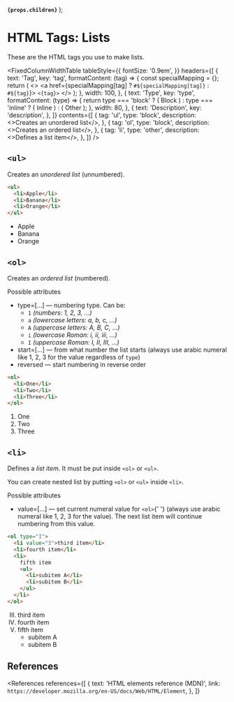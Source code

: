 
  <strong>
    <code>{props.children}</code>
  </strong>
);

<MetadataConfigurer title="HTML Tags: Lists" dateCreated="2021-01-22" />

# HTML Tags: Lists

These are the HTML tags you use to make lists.

<FixedColumnWidthTable
  tableStyle={{
    fontSize: '0.9em',
  }}
  headers={[
    {
      text: 'Tag',
      key: 'tag',
      formatContent: (tag) => {
        const specialMapping = {};
        return (
          <>
            <a href={specialMapping[tag] ? `#${specialMapping[tag]}` : `#${tag}`}>
              <code>&lt;{tag}&gt;</code>
            </a>
          </>
        );
      },
      width: 100,
    },
    {
      text: 'Type',
      key: 'type',
      formatContent: (type) => {
        return type === 'block' ? (
          <Badge color="red">Block</Badge>
        ) : type === 'inline' ? (
          <Badge color="blue">Inline</Badge>
        ) : (
          <Badge color="gray">Other</Badge>
        );
      },
      width: 80,
    },
    {
      text: 'Description',
      key: 'description',
    },
  ]}
  contents={[
    {
      tag: 'ul',
      type: 'block',
      description: <>Creates an unordered list</>,
    },
    {
      tag: 'ol',
      type: 'block',
      description: <>Creates an ordered list</>,
    },
    {
      tag: 'li',
      type: 'other',
      description: <>Defines a list item</>,
    },
  ]}
/>

## `<ul>`

Creates an <dfn>unordered list</dfn> (unnumbered).

```html
<ul>
  <li>Apple</li>
  <li>Banana</li>
  <li>Orange</li>
</ul>
```

<LightBox label="Preview">
  <ul>
    <li>Apple</li>
    <li>Banana</li>
    <li>Orange</li>
  </ul>
</LightBox>

## `<ol>`

Creates an <dfn>ordered list</dfn> (numbered).

<Badge color="blue">Possible attributes</Badge>
<ul>
  <li>
    <Attribute>type=[...]</Attribute> &mdash; numbering type. Can be:
    <ul>
      <li>
        <code>1</code> <i>(numbers: 1, 2, 3, ...)</i>
      </li>
      <li>
        <code>a</code> <i>(lowercase letters: a, b, c, ...)</i>
      </li>
      <li>
        <code>A</code> <i>(uppercase letters: A, B, C, ...)</i>
      </li>
      <li>
        <code>i</code> <i>(lowercase Roman: i, ii, iii, ...)</i>
      </li>
      <li>
        <code>I</code> <i>(uppercase Roman: I, II, III, ...)</i>
      </li>
    </ul>
  </li>
  <li>
    <Attribute>start=[...]</Attribute> &mdash; from what number the list starts (always use arabic
    numeral like 1, 2, 3 for the value regardless of <code>type</code>)
  </li>
  <li>
    <Attribute>reversed</Attribute> &mdash; start numbering in reverse order
  </li>
</ul>

```html
<ol>
  <li>One</li>
  <li>Two</li>
  <li>Three</li>
</ol>
```

<LightBox label="Preview">
  <ol>
    <li>One</li>
    <li>Two</li>
    <li>Three</li>
  </ol>
</LightBox>

## `<li>`

Defines a <dfn>list item</dfn>. It must be put inside `<ol>` or `<ul>`.

You can create nested list by putting `<ol>` or `<ul>` inside `<li>`.

<Badge color="blue">Possible attributes</Badge>
<ul>
  <li>
    <Attribute>value=[...]</Attribute> &mdash; set current numeral value for <code>&lt;ol&gt;</code>{' '}
    (always use arabic numeral like 1, 2, 3 for the value). The next list item will continue
    numbering from this value.
  </li>
</ul>

```html
<ol type="I">
  <li value="3">third item</li>
  <li>fourth item</li>
  <li>
    fifth item
    <ul>
      <li>subitem A</li>
      <li>subitem B</li>
    </ul>
  </li>
</ol>
```

<LightBox label="Preview">
  <ol type="I">
    <li value="3">third item</li>
    <li>fourth item</li>
    <li>
      fifth item
      <ul>
        <li>subitem A</li>
        <li>subitem B</li>
      </ul>
    </li>
  </ol>
</LightBox>

## References

<References
  references={[
    {
      text: 'HTML elements reference (MDN)',
      link: `https://developer.mozilla.org/en-US/docs/Web/HTML/Element`,
    },
  ]}
></References>
